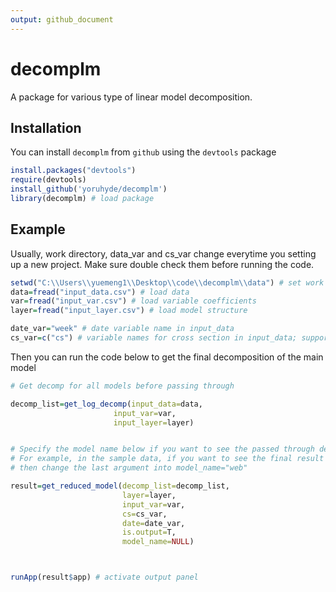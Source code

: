 ```yaml
---
output: github_document
---
```


<!-- README.md is generated from README.Rmd. Please edit that file -->

# decomplm
A package for various type of linear model decomposition.

## Installation

You can install `decomplm` from `github` using the `devtools` package

``` r
install.packages("devtools")
require(devtools)
install_github('yoruhyde/decomplm')
library(decomplm) # load package
```
## Example

Usually, work directory, data_var and cs_var change everytime you setting up a new project. 
Make sure double check them before running the code.

``` r
setwd("C:\\Users\\yuemeng1\\Desktop\\code\\decomplm\\data") # set work directory
data=fread("input_data.csv") # load data
var=fread("input_var.csv") # load variable coefficients
layer=fread("input_layer.csv") # load model structure

date_var="week" # date variable name in input_data
cs_var=c("cs") # variable names for cross section in input_data; support multiple dimensions
```

Then you can run the code below to get the final decomposition of the main model

``` r
# Get decomp for all models before passing through

decomp_list=get_log_decomp(input_data=data,
                       input_var=var,
                       input_layer=layer)


# Specify the model name below if you want to see the passed through decomp of the models other than the main one.
# For example, in the sample data, if you want to see the final result of Web model, 
# then change the last argument into model_name="web"

result=get_reduced_model(decomp_list=decomp_list,
                         layer=layer,
                         input_var=var,
                         cs=cs_var,
                         date=date_var,
                         is.output=T,
                         model_name=NULL)



runApp(result$app) # activate output panel
```
